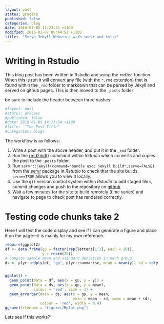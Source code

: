 ```yaml
---
layout: post
status: process
published: false
categories: blog
date: 2016-01-05 14:23:34 +1100
modified: 2016-01-07 08:44:52 +1100
title:  "Serve Jekyll Websites with servr and knitr"
---
```

# Writing in Rstudio
This blog post has been written in Rstudio and using the `rmd2md` function. When this is run it will convert any file (with the `*.rmd` extention) that is found within the `_rmd` folder to markdown that can be parsed by Jekyll and served on github pages. This is then moved to the `_posts` folder 

be sure to include the header between three dashes:

```r
#layout: post
#status: process
#published: false
#date: 2016-01-05 14:23:34 +1100
#title:  "The Post Title"
#categories: blogs
```

The workflow is as follows:

1. Write a post with the above header, and put it in the `_rmd` folder.
2. Run the [rmd2md()](https://github.com/AndySouth/andysouth.github.io/blob/master/rmd2md.r) command within *Rstudio* which converts and copies the post to the `_posts` folder.
3. Run `servr::jekyll(command="bundle exec jekyll build",serve=FALSE)` from the [servr](https://github.com/yihui/servr) package in *Rstudio* to check that the site builds `serve=TRUE` allows you to view it locally.
4. Use the `git` version control system within *Rstudio* to add staged files, commit changes and push to the repository on [github](www.github).
5. Wait a few minutes for the site to build remotely (time varies) and navigate to page to check post has rendered correctly.  


# Testing code chunks take 2
Here I will test the code display and see if I can generate a figure and place it on the page---it is mainly for my own reference.
```r
require(ggplot2)
df <- data.frame(gp = factor(rep(letters[1:3], each = 10)),
                 y = rnorm(30))
# Compute sample mean and standard deviation in each group
ds <- plyr::ddply(df, "gp", plyr::summarise, mean = mean(y), sd = sd(y))


ggplot() +
  geom_point(data = df, aes(x = gp, y = y)) +
  geom_point(data = ds, aes(x = gp, y = mean),
             colour = 'red', size = 3) +
  geom_errorbar(data = ds, aes(x = gp, y = mean,
                               ymin = mean - sd, ymax = mean + sd),
                colour = 'red', width = 0.4)
ggsave(filename = "figures/Rplot.png")
```
Lets see if this works?
